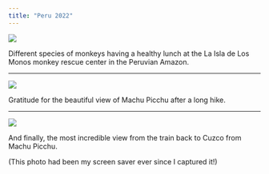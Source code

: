 ```yaml
---
title: "Peru 2022"
---
```


![](monkeys.jpg)

Different species of monkeys having a healthy lunch at the La Isla de Los Monos monkey rescue center in the Peruvian Amazon.

------------------------------------------------------------------------

![](machu-pichu.jpg)

Gratitude for the beautiful view of Machu Picchu after a long hike.

------------------------------------------------------------------------

![](train.jpg)

And finally, the most incredible view from the train back to Cuzco from Machu Picchu.

(This photo had been my screen saver ever since I captured it!)
